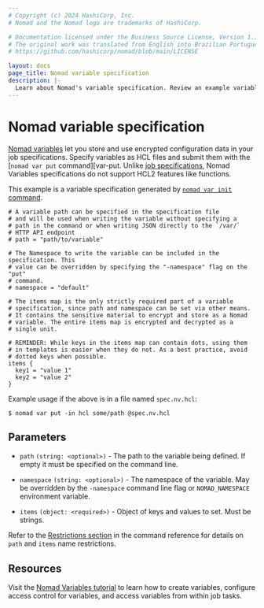```yaml
---
# Copyright (c) 2024 HashiCorp, Inc.
# Nomad and the Nomad logo are trademarks of HashiCorp.

# Documentation licensed under the Business Source License, Version 1.1.
# The original work was translated from English into Brazilian Portuguese.
# https://github.com/hashicorp/nomad/blob/main/LICENSE

layout: docs
page_title: Nomad variable specification
description: |-
  Learn about Nomad's variable specification. Review an example variable specification. Configure path, namespace, and items.
---
```


# Nomad variable specification

[Nomad variables][nv] let you store and use encrypted configuration data in your
job specifications. Specify variables as HCL files and submit them with the
[`nomad var put` command][var-put. Unlike [job specifications][jobspecs], Nomad
Variables specifications do not support HCL2 features like functions.

This example is a variable specification generated by [`nomad var init` command][var-init].

```hcl
# A variable path can be specified in the specification file
# and will be used when writing the variable without specifying a
# path in the command or when writing JSON directly to the `/var/`
# HTTP API endpoint
# path = "path/to/variable"

# The Namespace to write the variable can be included in the specification. This
# value can be overridden by specifying the "-namespace" flag on the "put"
# command.
# namespace = "default"

# The items map is the only strictly required part of a variable
# specification, since path and namespace can be set via other means.
# It contains the sensitive material to encrypt and store as a Nomad
# variable. The entire items map is encrypted and decrypted as a
# single unit.

# REMINDER: While keys in the items map can contain dots, using them
# in templates is easier when they do not. As a best practice, avoid
# dotted keys when possible.
items {
  key1 = "value 1"
  key2 = "value 2"
}
```

Example usage if the above is in a file named `spec.nv.hcl`:

```shell-session
$ nomad var put -in hcl some/path @spec.nv.hcl
```

## Parameters

- `path` `(string: <optional>)` - The path to the variable being defined. If
  empty it must be specified on the command line.

- `namespace` `(string: <optional>)` - The namespace of the variable. May be
  overridden by the `-namespace` command line flag or `NOMAD_NAMESPACE`
  environment variable.

- `items` `(object: <required>)` - Object of keys and values to set. Must be
  strings.

Refer to the [Restrictions section][var-restrict] in the command reference for
details on `path` and `items` name restrictions.

## Resources

Visit the [Nomad Variables tutorial][tutorial] to learn how to create variables,
configure access control for variables, and access variables from within job tasks.

[nv]: /nomad/docs/concepts/variables
[var-init]: /nomad/docs/commands/var/init
[var-put]: /nomad/docs/commands/var/put
[jobspecs]: /nomad/docs/job-specification
[var-restrict]: /nomad/docs/commands/var/put#restrictions
[tutorial]: /nomad/tutorials/variables
